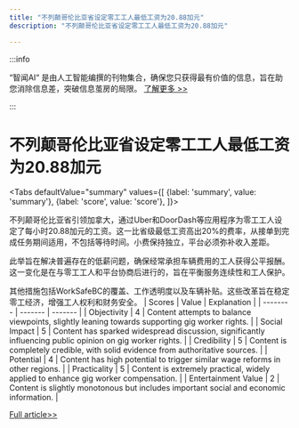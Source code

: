 ```yaml
---
title: "不列颠哥伦比亚省设定零工工人最低工资为20.88加元"
description: "不列颠哥伦比亚省设定零工工人最低工资为20.88加元"

---
```



:::info

“智闻AI“ 是由人工智能编撰的刊物集合，确保您只获得最有价值的信息，旨在助您消除信息差，突破信息茧房的局限。  [了解更多 >>](/)

:::

# 不列颠哥伦比亚省设定零工工人最低工资为20.88加元


<Tabs
	defaultValue="summary"
	values={[
	{label: 'summary', value: 'summary'},
	{label: 'score', value: 'score'},
]}>
<TabItem value="summary">


不列颠哥伦比亚省引领加拿大，通过Uber和DoorDash等应用程序为零工工人设定了每小时20.88加元的工资。这一比省级最低工资高出20%的费率，从接单到完成任务期间适用，不包括等待时间。小费保持独立，平台必须弥补收入差距。

此举旨在解决普遍存在的低薪问题，确保经常承担车辆费用的工人获得公平报酬。这一变化是在与零工工人和平台协商后进行的，旨在平衡服务连续性和工人保护。

其他措施包括WorkSafeBC的覆盖、工作透明度以及车辆补贴。这些改革旨在稳定零工经济，增强工人权利和财务安全。
</TabItem>
<TabItem value="score">
	| Scores     | Value   | Explanation |
	| -------- | ------- | ------- |
	| Objectivity  | 4    | Content attempts to balance viewpoints, slightly leaning towards supporting gig worker rights.    |
	| Social Impact | 5     | Content has sparked widespread discussion, significantly influencing public opinion on gig worker rights.    |
	| Credibility    | 5    | Content is completely credible, with solid evidence from authoritative sources.    |
	| Potential    | 4    | Content has high potential to trigger similar wage reforms in other regions.    |
	| Practicality    | 5    | Content is extremely practical, widely applied to enhance gig worker compensation.    |
	| Entertainment Value    | 2    | Content is slightly monotonous but includes important social and economic information.    |
</TabItem>
</Tabs>

[Full article>>](https://ici.radio-canada.ca/rci/en/news/2080522/gig-workers-in-b-c-to-be-paid-minimum-of-20-88-an-hour)
